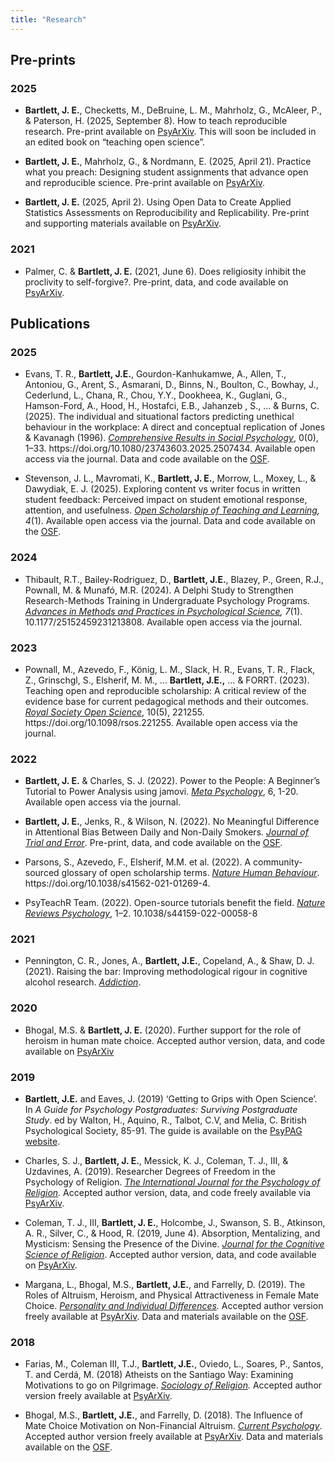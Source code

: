 ```yaml
---
title: "Research"
---
```


## Pre-prints

### 2025

- **Bartlett, J. E.**, Checketts, M., DeBruine, L. M., Mahrholz, G., McAleer, P., & Paterson, H. (2025, September 8). How to teach reproducible research. Pre-print available on [PsyArXiv](osf.io/preprints/psyarxiv/g5ehx_v1){target="_blank"}. This will soon be included in an edited book on "teaching open science". 

-   **Bartlett, J. E.**, Mahrholz, G., & Nordmann, E. (2025, April 21). Practice what you preach: Designing student assignments that advance open and reproducible science. Pre-print available on [PsyArXiv](https://doi.org/10.31219/osf.io/jb72d_v1){target="_blank"}.

-   **Bartlett, J. E.** (2025, April 2). Using Open Data to Create Applied Statistics Assessments on Reproducibility and Replicability. Pre-print and supporting materials available on [PsyArXiv](https://osf.io/preprints/osf/nce4y_v2){target="_blank"}.

### 2021

-   Palmer, C. & **Bartlett, J. E.** (2021, June 6). Does religiosity inhibit the proclivity to self-forgive?. Pre-print, data, and code available on [PsyArXiv](https://psyarxiv.com/eca5j){target="_blank"}.

## Publications

### 2025

-   Evans, T. R., **Bartlett, J.E.**, Gourdon-Kanhukamwe, A., Allen, T., Antoniou, G., Arent, S., Asmarani, D., Binns, N., Boulton, C., Bowhay, J., Cederlund, L., Chana, R., Chou, Y.Y., Dookheea, K., Guglani, G., Hamson-Ford, A., Hood, H., Hostafci, E.B., Jahanzeb , S., … & Burns, C. (2025). The individual and situational factors predicting unethical behaviour in the workplace: A direct and conceptual replication of Jones & Kavanagh (1996). [*Comprehensive Results in Social Psychology*](https://www.tandfonline.com/doi/full/10.1080/23743603.2025.2507434){target="_blank"}, 0(0), 1–33. https://doi.org/10.1080/23743603.2025.2507434. Available open access via the journal. Data and code available on the [OSF](https://osf.io/dfbqp/){target="_blank"}.

-   Stevenson, J. L., Mavromati, K., **Bartlett, J. E.**, Morrow, L., Moxey, L., & Dawydiak, E. J. (2025). Exploring content vs writer focus in written student feedback: Perceived impact on student emotional response, attention, and usefulness. [*Open Scholarship of Teaching and Learning*](https://osotl.org/index.php/osotl/article/view/130)*, 4*(1). Available open access via the journal. Data and code available on the [OSF](https://osf.io/v8gdx/){target="_blank"}.

### 2024

-   Thibault, R.T., Bailey-Rodriguez, D., **Bartlett, J.E.**, Blazey, P., Green, R.J., Pownall, M. & Munafó, M.R. (2024). A Delphi Study to Strengthen Research-Methods Training in Undergraduate Psychology Programs. [*Advances in Methods and Practices in Psychological Science*](https://doi.org/10.1177/25152459231213808){target="_blank"}*, 7*(1). 10.1177/25152459231213808. Available open access via the journal.

### 2023

-   Pownall, M., Azevedo, F., König, L. M., Slack, H. R., Evans, T. R., Flack, Z., Grinschgl, S., Elsherif, M. M., ... **Bartlett, J.E.,** ... & FORRT. (2023). Teaching open and reproducible scholarship: A critical review of the evidence base for current pedagogical methods and their outcomes. [*Royal Society Open Science*](https://doi.org/10.1098/rsos.221255){target="_blank"}, 10(5), 221255. https://doi.org/10.1098/rsos.221255. Available open access via the journal.

### 2022

-   **Bartlett, J. E.** & Charles, S. J. (2022). Power to the People: A Beginner’s Tutorial to Power Analysis using jamovi. [*Meta Psychology*](https://open.lnu.se/index.php/metapsychology/article/view/3078){target="_blank"}, 6, 1-20. Available open access via the journal.

-   **Bartlett, J. E.**, Jenks, R., & Wilson, N. (2022). No Meaningful Difference in Attentional Bias Between Daily and Non-Daily Smokers. [*Journal of Trial and Error*](https://journal.trialanderror.org/pub/attentionalsmoker/release/2){target="_blank"}. Pre-print, data, and code available on the [OSF](https://osf.io/am9hd/){target="_blank"}.

-   Parsons, S., Azevedo, F., Elsherif, M.M. et al. (2022). A community-sourced glossary of open scholarship terms. [*Nature Human Behaviour*](https://www.nature.com/articles/s41562-021-01269-4){target="_blank"}. https://doi.org/10.1038/s41562-021-01269-4.

-   PsyTeachR Team. (2022). Open-source tutorials benefit the field. [*Nature Reviews Psychology*](https://doi.org/10.1038/s44159-022-00058-8){target="_blank"}, 1–2. 10.1038/s44159-022-00058-8

### 2021

-   Pennington, C. R., Jones, A., **Bartlett, J.E.**, Copeland, A., & Shaw, D. J. (2021). Raising the bar: Improving methodological rigour in cognitive alcohol research. [*Addiction*](https://onlinelibrary.wiley.com/doi/10.1111/add.15563){target="_blank"}.

### 2020

-   Bhogal, M.S. & **Bartlett, J. E.** (2020). Further support for the role of heroism in human mate choice. Accepted author version, data, and code available on [PsyArXiv](https://doi.org/10.31234/osf.io/2npfm){target="_blank"}

### 2019

-   **Bartlett, J.E.** and Eaves, J. (2019) 'Getting to Grips with Open Science'. In *A Guide for Psychology Postgraduates: Surviving Postgraduate Study*. ed by Walton, H., Aquino, R., Talbot, C.V, and Melia, C. British Psychological Society, 85-91. The guide is available on the [PsyPAG website](http://www.psypag.co.uk/psypag-guide/){target="_blank"}.\

-   Charles, S. J., **Bartlett, J. E.**, Messick, K. J., Coleman, T. J., III, & Uzdavines, A. (2019). Researcher Degrees of Freedom in the Psychology of Religion. [*The International Journal for the Psychology of Religion*](https://www.tandfonline.com/doi/abs/10.1080/10508619.2019.1660573?journalCode=hjpr20)*.* Accepted author version, data, and code freely available via [PsyArXiv](https://doi.org/10.31234/osf.io/tx5gd){target="_blank"}.

-   Coleman, T. J., III, **Bartlett, J. E.**, Holcombe, J., Swanson, S. B., Atkinson, A. R., Silver, C., & Hood, R. (2019, June 4). Absorption, Mentalizing, and Mysticism: Sensing the Presence of the Divine. [*Journal for the Cognitive Science of Religion*](https://journals.equinoxpub.com/JCSR/article/view/37551?fbclid=IwAR3iO0_dnZ-yV17R_0l3DHRoZBRoVOw3oIBcJtH0C71Ux17RvFahVee6Qoo){target="_blank"}. Accepted author version, data, and code available on [PsyArXiv](https://doi.org/10.31234/osf.io/k5fp8){target="_blank"}.

-   Margana, L., Bhogal, M.S., **Bartlett, J.E.**, and Farrelly, D. (2019). The Roles of Altruism, Heroism, and Physical Attractiveness in Female Mate Choice. [*Personality and Individual Differences*](https://www.sciencedirect.com/science/article/pii/S0191886918304586?via%3Dihub)*.* Accepted author version freely available at [PsyArXiv](https://psyarxiv.com/kgpvy/){target="_blank"}. Data and materials available on the [OSF](https://osf.io/a76p8/){target="_blank"}.

### 2018

-   Farias, M., Coleman III, T.J., **Bartlett, J.E.**, Oviedo, L., Soares, P., Santos, T. and Cerdá, M. (2018) Atheists on the Santiago Way: Examining Motivations to go on Pilgrimage. [*Sociology of Religion*](https://academic.oup.com/socrel/advance-article-abstract/doi/10.1093/socrel/sry019/5036084){target="_blank"}*.* Accepted author version freely available at [PsyArXiv](https://psyarxiv.com/a7gxn/){target="_blank"}.

-   Bhogal, M.S., **Bartlett, J.E.**, and Farrelly, D. (2018). The Influence of Mate Choice Motivation on Non-Financial Altruism. [*Current Psychology*](https://link.springer.com/article/10.1007/s12144-018-0070-x){target="_blank"}. Accepted author version freely available at [PsyArXiv](https://psyarxiv.com/gc8en/){target="_blank"}. Data and materials available on the [OSF](https://osf.io/cfzyb/){target="_blank"}.

